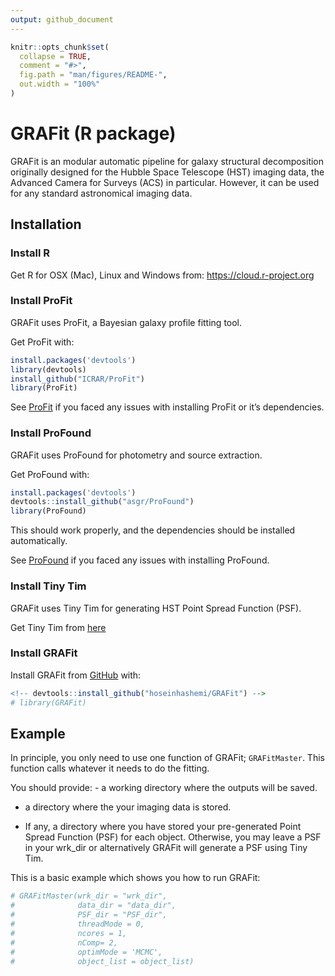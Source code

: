 ```yaml
---
output: github_document
---
```


<!-- README.md is generated from README.Rmd. Please edit that file -->

```r
knitr::opts_chunk$set(
  collapse = TRUE,
  comment = "#>",
  fig.path = "man/figures/README-",
  out.width = "100%"
)
```

# GRAFit (R package)

<!-- badges: start -->
<!-- badges: end -->

GRAFit is an modular automatic pipeline for galaxy structural decomposition originally designed for the Hubble Space Telescope (HST) imaging data, the Advanced Camera for Surveys (ACS) in particular. However, it can be used for any standard astronomical imaging data. 
<!-- At it's core GRAFit uses ProFit galaxy fitting package. -->

## Installation

### Install R

Get R for OSX (Mac), Linux and Windows from: [https://cloud.r-project.org](https://cloud.r-project.org)

### Install ProFit

GRAFit uses ProFit, a Bayesian galaxy profile fitting tool.

Get ProFit with:

``` r
install.packages('devtools')
library(devtools)
install_github("ICRAR/ProFit")
library(ProFit)
```

See [ProFit](https://github.com/ICRAR/ProFit) if you faced any issues with installing ProFit or it's dependencies.


### Install ProFound

GRAFit uses ProFound for photometry and source extraction.

Get ProFound with:

``` r
install.packages('devtools')
devtools::install_github("asgr/ProFound")
library(ProFound)
```

This should work properly, and the dependencies should be installed automatically.

See [ProFound](https://github.com/asgr/ProFound) if you faced any issues with installing ProFound.


### Install Tiny Tim
GRAFit uses Tiny Tim for generating HST Point Spread Function (PSF).

Get Tiny Tim from [here](https://www.stsci.edu/hst/instrumentation/focus-and-pointing/focus/tiny-tim-hst-psf-modeling)



### Install GRAFit
<!-- You can install the released version of GRAFit from [CRAN](https://CRAN.R-project.org) with:-->

<!-- ``` r -->
<!-- install.packages("GRAFit") -->
<!-- ``` -->


Install GRAFit from [GitHub](https://github.com/hoseinhashemi/GRAFit) with:

``` r
<!-- devtools::install_github("hoseinhashemi/GRAFit") -->
# library(GRAFit)
```


## Example

In principle, you only need to use one function of GRAFit; `GRAFitMaster`. This function calls whatever it needs to do the fitting.

You should provide:
- a working directory where the outputs will be saved.

- a directory where the your imaging data is stored.

- If any, a directory where you have stored your pre-generated Point Spread Function (PSF) for each object. Otherwise, you may leave a PSF in your wrk_dir or alternatively GRAFit will generate a PSF using Tiny Tim. 

This is a basic example which shows you how to run GRAFit:

```r
# GRAFitMaster(wrk_dir = "wrk_dir", 
#              data_dir = "data_dir", 
#              PSF_dir = "PSF_dir", 
#              threadMode = 0, 
#              ncores = 1, 
#              nComp= 2, 
#              optimMode = 'MCMC', 
#              object_list = object_list)
```


